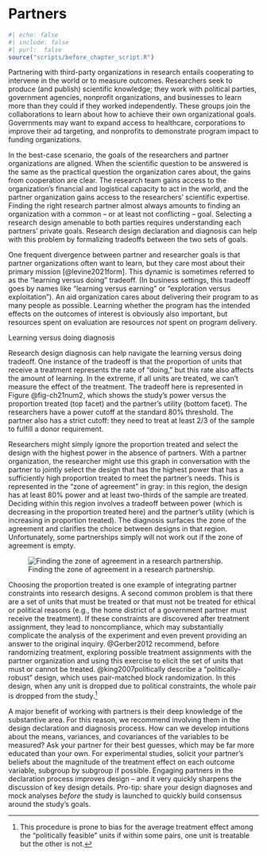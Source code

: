 # Partners {.unnumbered}


```r
#| echo: false
#| include: false
#| purl:  false
source("scripts/before_chapter_script.R")
```

Partnering with third-party organizations in research entails cooperating to intervene in the world or to measure outcomes. Researchers seek to produce (and publish) scientific knowledge; they work with political parties, government agencies, nonprofit organizations, and businesses to learn more than they could if they worked independently. These groups join the collaborations to learn about how to achieve their own organizational goals. Governments may want to expand access to healthcare, corporations to improve their ad targeting, and nonprofits to demonstrate program impact to funding organizations.

In the best-case scenario, the goals of the researchers and partner organizations are aligned. When the scientific question to be answered is the same as the practical question the organization cares about, the gains from cooperation are clear. The research team gains access to the organization's financial and logistical capacity to act in the world, and the partner organization gains access to the researchers' scientific expertise. Finding the right research partner almost always amounts to finding an organization with a common -- or at least not conflicting -- goal. Selecting a research design amenable to both parties requires understanding each partners' private goals. Research design declaration and diagnosis can help with this problem by formalizing tradeoffs between the two sets of goals.

One frequent divergence between partner and researcher goals is that partner organizations often want to learn, but they care most about their primary mission [@levine2021form]. This dynamic is sometimes referred to as the "learning versus doing" tradeoff. (In business settings, this tradeoff goes by names like "learning versus earning" or "exploration versus exploitation"). An aid organization cares about delivering their program to as many people as possible. Learning whether the program has the intended effects on the outcomes of interest is obviously also important, but resources spent on evaluation are resources *not* spent on program delivery. 

:::{.lemma #diagnosisch21num1}

Learning versus doing diagnosis

Research design diagnosis can help navigate the learning versus doing tradeoff. One instance of the tradeoff is that the proportion of units that receive a treatment represents the rate of "doing," but this rate also affects the amount of learning. In the extreme, if all units are treated, we can't measure the effect of the treatment. The tradeoff here is represented in Figure @fig-ch21num2, which shows the study's power versus the proportion treated (top facet) and the partner's utility (bottom facet). The researchers have a power cutoff at the standard 80% threshold. The partner also has a strict cutoff: they need to treat at least 2/3 of the sample to fulfill a donor requirement. 

Researchers might simply ignore the proportion treated and select the design with the highest power in the absence of partners. With a partner organization, the researcher might use this graph in conversation with the partner to jointly select the design that has the highest power that has a sufficiently high proportion treated to meet the partner's needs. This is represented in the "zone of agreement" in gray: in this region, the design has at least 80% power and at least two-thirds of the sample are treated. Deciding within this region involves a tradeoff between power (which is decreasing in the proportion treated here) and the partner's utility (which is increasing in proportion treated). The diagnosis surfaces the zone of the agreement and clarifies the choice between designs in that region. Unfortunately, some partnerships simply will not work out if the zone of agreement is empty.

![Finding the zone of agreement in a research partnership.](/figures/figure-21-2){#fig-ch21num2}

Choosing the proportion treated is one example of integrating partner constraints into research designs. A second common problem is that there are a set of units that must be treated or that must not be treated for ethical or political reasons (e.g., the home district of a government partner must receive the treatment). If these constraints are discovered after treatment assignment, they lead to noncompliance, which may substantially complicate the analysis of the experiment and even prevent providing an answer to the original inquiry. @Gerber2012 recommend, before randomizing treatment, exploring possible treatment assignments with the partner organization and using this exercise to elicit the set of units that must or cannot be treated. @king2007politically describe a "politically-robust" design, which uses pair-matched block randomization. In this design, when any unit is dropped due to political constraints, the whole pair is dropped from the study.^[This procedure is prone to bias for the average treatment effect among the "politically feasible" units if within some pairs, one unit is treatable but the other is not.]

A major benefit of working with partners is their deep knowledge of the substantive area. For this reason, we recommend involving them in the design declaration and diagnosis process. How can we develop intuitions about the means, variances, and covariances of the variables to be measured? Ask your partner for their best guesses, which may be far more educated than your own. For experimental studies, solicit your partner's beliefs about the magnitude of the treatment effect on each outcome variable, subgroup by subgroup if possible. Engaging partners in the declaration process improves design -- and it very quickly sharpens the discussion of key design details. Pro-tip: share your design diagnoses and mock analyses *before* the study is launched to quickly build consensus around the study's goals.

:::
